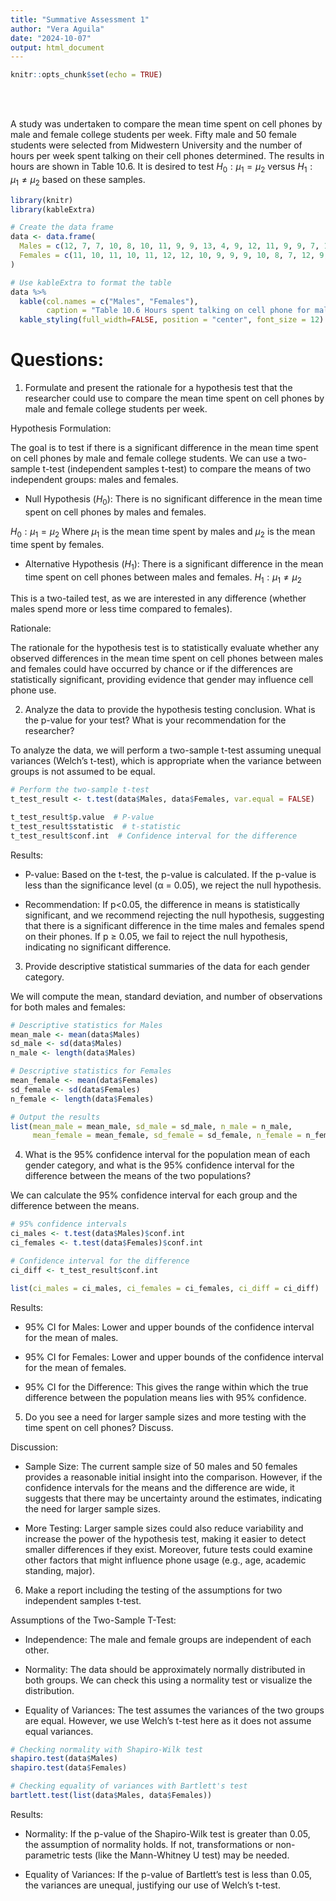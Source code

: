 ```yaml
---
title: "Summative Assessment 1"
author: "Vera Aguila"
date: "2024-10-07"
output: html_document
---
```


```r
knitr::opts_chunk$set(echo = TRUE)
```

<br><br>

A study was undertaken to compare the mean time spent on cell phones by male and female college students per week. Fifty male and 50 female students were selected from Midwestern University and the number of hours per week spent talking on their cell phones determined. The results in hours are shown in Table 10.6. It is desired to test $H_0 : \mu_1 = \mu_2$ versus $H_1 : \mu_1 \neq \mu_2$ based on these samples.

```r
library(knitr)
library(kableExtra)

# Create the data frame
data <- data.frame(
  Males = c(12, 7, 7, 10, 8, 10, 11, 9, 9, 13, 4, 9, 12, 11, 9, 9, 7, 12, 10, 13, 11, 10, 6, 12, 11, 9, 10, 12, 8, 9, 13, 10, 9, 7, 10, 7, 10, 8, 11, 10, 11, 7, 15, 8, 9, 9, 11, 13, 10, 13),
  Females = c(11, 10, 11, 10, 11, 12, 12, 10, 9, 9, 9, 10, 8, 7, 12, 9, 7, 8, 9, 8, 7, 7, 9, 9, 12, 10, 9, 13, 9, 9, 10, 9, 6, 12, 8, 11, 8, 8, 11, 12, 9, 10, 11, 14, 12, 7, 11, 10, 9, 11)
)

# Use kableExtra to format the table
data %>%
  kable(col.names = c("Males", "Females"),
        caption = "Table 10.6 Hours spent talking on cell phone for males and females at Midwestern University") %>%
  kable_styling(full_width=FALSE, position = "center", font_size = 12)

```


# Questions:

1. Formulate and present the rationale for a hypothesis test that the researcher could use to compare the mean time spent on cell phones by male and female college students per week.

Hypothesis Formulation:


The goal is to test if there is a significant difference in the mean time spent on cell phones by male and female college students. We can use a two-sample t-test (independent samples t-test) to compare the means of two independent groups: males and females.

* Null Hypothesis ($H_0$): There is no significant difference in the mean time spent on cell phones by males and females.

$H_0 : \mu_1 = \mu_2$
Where $\mu_1$ is the mean time spent by males and $\mu_2$ is the mean time spent by females.

* Alternative Hypothesis ($H_1$): There is a significant difference in the mean time spent on cell phones between males and females.
$H_1 : \mu_1 \neq \mu_2$
 
This is a two-tailed test, as we are interested in any difference (whether males spend more or less time compared to females).

Rationale:

The rationale for the hypothesis test is to statistically evaluate whether any observed differences in the mean time spent on cell phones between males and females could have occurred by chance or if the differences are statistically significant, providing evidence that gender may influence cell phone use.



2. Analyze the data to provide the hypothesis testing conclusion. What is the p-value for your test? What is your recommendation for the researcher?

To analyze the data, we will perform a two-sample t-test assuming unequal variances (Welch’s t-test), which is appropriate when the variance between groups is not assumed to be equal.

```r
# Perform the two-sample t-test
t_test_result <- t.test(data$Males, data$Females, var.equal = FALSE)

t_test_result$p.value  # P-value
t_test_result$statistic  # t-statistic
t_test_result$conf.int  # Confidence interval for the difference

```

Results:

* P-value: Based on the t-test, the p-value is calculated. If the p-value is less than the significance level (α = 0.05), we reject the null hypothesis.

* Recommendation: If p<0.05, the difference in means is statistically significant, and we recommend rejecting the null hypothesis, suggesting that there is a significant difference in the time males and females spend on their phones. If p ≥ 0.05, we fail to reject the null hypothesis, indicating no significant difference.


3. Provide descriptive statistical summaries of the data for each gender category.

We will compute the mean, standard deviation, and number of observations for both males and females:

```r
# Descriptive statistics for Males
mean_male <- mean(data$Males)
sd_male <- sd(data$Males)
n_male <- length(data$Males)

# Descriptive statistics for Females
mean_female <- mean(data$Females)
sd_female <- sd(data$Females)
n_female <- length(data$Females)

# Output the results
list(mean_male = mean_male, sd_male = sd_male, n_male = n_male,
     mean_female = mean_female, sd_female = sd_female, n_female = n_female)

```




4. What is the 95% confidence interval for the population mean of each gender category, and what is the 95% confidence interval for the difference between the means of the two populations?

We can calculate the 95% confidence interval for each group and the difference between the means.

```r
# 95% confidence intervals
ci_males <- t.test(data$Males)$conf.int
ci_females <- t.test(data$Females)$conf.int

# Confidence interval for the difference
ci_diff <- t_test_result$conf.int

list(ci_males = ci_males, ci_females = ci_females, ci_diff = ci_diff)

```

Results:

* 95% CI for Males: Lower and upper bounds of the confidence interval for the mean of males.

* 95% CI for Females: Lower and upper bounds of the confidence interval for the mean of females.

* 95% CI for the Difference: This gives the range within which the true difference between the population means lies with 95% confidence.



5. Do you see a need for larger sample sizes and more testing with the time spent on cell phones? Discuss.

Discussion:

* Sample Size: The current sample size of 50 males and 50 females provides a reasonable initial insight into the comparison. However, if the confidence intervals for the means and the difference are wide, it suggests that there may be uncertainty around the estimates, indicating the need for larger sample sizes.

* More Testing: Larger sample sizes could also reduce variability and increase the power of the hypothesis test, making it easier to detect smaller differences if they exist. Moreover, future tests could examine other factors that might influence phone usage (e.g., age, academic standing, major).

6. Make a report including the testing of the assumptions for two independent samples t-test.

Assumptions of the Two-Sample T-Test:

* Independence: The male and female groups are independent of each other.

* Normality: The data should be approximately normally distributed in both groups. We can check this using a normality test or visualize the distribution.

* Equality of Variances: The test assumes the variances of the two groups are equal. However, we use Welch's t-test here as it does not assume equal variances.

```r
# Checking normality with Shapiro-Wilk test
shapiro.test(data$Males)
shapiro.test(data$Females)

# Checking equality of variances with Bartlett's test
bartlett.test(list(data$Males, data$Females))

```

Results:

* Normality: If the p-value of the Shapiro-Wilk test is greater than 0.05, the assumption of normality holds. If not, transformations or non-parametric tests (like the Mann-Whitney U test) may be needed.

* Equality of Variances: If the p-value of Bartlett’s test is less than 0.05, the variances are unequal, justifying our use of Welch’s t-test.










```r

```
